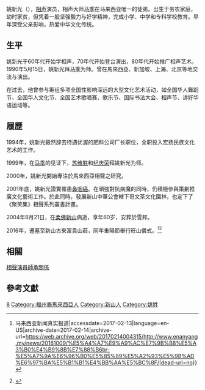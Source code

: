 {{藝人
| 姓名 = 姚新光
| 類型 = 曲藝家
| 國籍 = {{MAS}}[[馬來西亞|馬來西亞]]
| 民族 = [[漢族|漢族]]
| 籍貫 = [[福州|福州]]
| 出生日期 = 1944年7月15日
| 出生地點 = {{MAS}}[[新山|新山]]
| 逝世日期 = 2004年8月21日
| 逝世地點 = {{MAS}}[[新山|新山]]
| 語言 = [[漢語|漢語]]、[[英語|英語]]、[[馬來語|馬來語]]、[[福州語|福州語]]、[[粵語|粵語]]
}}

姚新光（{{bd|1944年|7月|2004年|8月}}），[[相声|相声]]演员，相声大师[[马季|马季]]在马来西亚唯一的徒弟。出生于务农家庭，幼时家贫，但凭着一股坚强毅力与好学精神，完成小学、中学和专科学校教育。早年深受父亲影响，热爱中华文化传统。

==生平==
姚新光于60年代开始学相声，70年代开始登台演出，80年代开始推广相声艺术。1990年5月15日，姚新光拜[[马季|马季]]为师。曾在馬來西亞、新加坡、上海、北京等地交流与演出。

在过去，他曾参与筹组多项全国性影响深远的大型文化艺术活动，如全国华人舞蹈节、全国华人文化节、全国艺术歌唱赛、歌乐节、国际书法大会、相声节、讲好华语运动等。

== 履歷 ==
1994年，姚新光毅然辞去待遇优渥的肥料公司厂长职位，全职投入宏扬民族文化艺术的工作。

1999年，在[[马季|马季]]的见证下，[[苏维胜|苏维胜]]和[[纪庆荣|纪庆荣]]拜姚新光为师。

2000年，姚新光開始專注於馬來西亞相聲之研究。

2001年底，姚新光證實罹患[[鼻咽癌|鼻咽癌]]。在頑強對抗病魔的同時，仍積極參與策劃推廣文化藝術工作。於此同時，發展新山中華公會轄下哥文茶文化園林，也定下了《聚笑集》相聲系列叢書計畫。

2004年8月21日，在[[柔佛|柔佛]][[新山|新山]]病逝，享年60岁，安葬於雪邦。

2016年，遷墓至新山古來富貴山莊，同年重陽節舉行旺山儀式。<ref>{{Cite news|url=http://www.enanyang.my/news/20161009/%E5%A4%A7%E9%A9%AC%E7%9B%B8%E5%A3%B0%E4%B9%8B%E7%88%B6br-%E5%A7%9A%E6%96%B0%E5%85%89%E5%A2%93%E5%9B%AD%E6%97%BA%E5%B1%B1%E4%BB%AA%E5%BC%8F/|title=大马相声之父 姚新光墓园旺山仪式|last=快而准|first=e南洋商报 -|newspaper=e南洋商报Nanyang Siang Pau {{!}} 马来西亚新闻真实报道|accessdate=2017-02-13|language=en-US|archive-date=2017-02-14|archive-url=https://web.archive.org/web/20170214004315/http://www.enanyang.my/news/20161009/%E5%A4%A7%E9%A9%AC%E7%9B%B8%E5%A3%B0%E4%B9%8B%E7%88%B6br-%E5%A7%9A%E6%96%B0%E5%85%89%E5%A2%93%E5%9B%AD%E6%97%BA%E5%B1%B1%E4%BB%AA%E5%BC%8F/|dead-url=no}}</ref><ref>{{Cite news|url=http://www.sinchew.com.my/node/1575514/%E7%BC%85%E6%80%80%E6%96%87%E5%8C%96%E8%89%BA%E6%9C%AF%E8%B4%A1%E7%8C%AE%EF%BC%8E%E5%A7%9A%E6%96%B0%E5%85%89%E2%80%9C%E6%97%BA%E5%B1%B1%E4%BB%AA%E5%BC%8F%E2%80%9D%E5%BA%84%E4%B8%A5|title=缅怀文化艺术贡献．姚新光“旺山仪式”庄严|last=|first=|date=2016-10-10|work=|publisher=|newspaper=星洲网 Sin Chew Daily|accessdate=2017-02-13|archive-date=2017-03-03|archive-url=https://web.archive.org/web/20170303123931/http://www.sinchew.com.my/node/1575514/%E7%BC%85%E6%80%80%E6%96%87%E5%8C%96%E8%89%BA%E6%9C%AF%E8%B4%A1%E7%8C%AE%EF%BC%8E%E5%A7%9A%E6%96%B0%E5%85%89%E2%80%9C%E6%97%BA%E5%B1%B1%E4%BB%AA%E5%BC%8F%E2%80%9D%E5%BA%84%E4%B8%A5|dead-url=no}}</ref>

== 相關 ==
[[相聲演員師承關係|相聲演員師承關係]]

== 參考文獻 ==

{{DEFAULTSORT:Y}}
[[Category:相聲演員|8]]
[[Category:福州裔馬來西亞人|Category:福州裔馬來西亞人]]
[[Category:新山人|Category:新山人]]
[[Category:姚姓|Category:姚姓]]